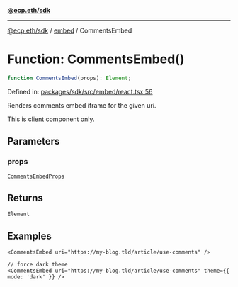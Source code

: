 [**@ecp.eth/sdk**](../../index.mdx)

***

[@ecp.eth/sdk](/sdk-reference/index.mdx) / [embed](/sdk-reference/embed/index.mdx) / CommentsEmbed

# Function: CommentsEmbed()

```ts
function CommentsEmbed(props): Element;
```

Defined in: [packages/sdk/src/embed/react.tsx:56](https://github.com/ecp-eth/comments-monorepo/blob/main/packages/sdk/src/embed/react.tsx#L56)

Renders comments embed iframe for the given uri.

This is client component only.

## Parameters

### props

[`CommentsEmbedProps`](/sdk-reference/embed/type-aliases/CommentsEmbedProps.mdx)

## Returns

`Element`

## Examples

```tsx
<CommentsEmbed uri="https://my-blog.tld/article/use-comments" />
```

```tsx
// force dark theme
<CommentsEmbed uri="https://my-blog.tld/article/use-comments" theme={{ mode: 'dark' }} />
```
